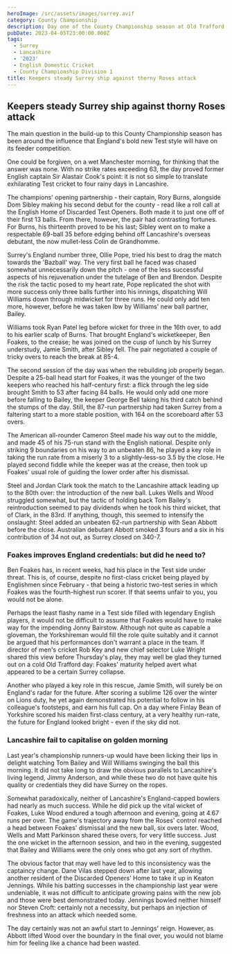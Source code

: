 ```yaml
---
heroImage: /src/assets/images/surrey.avif
category: County Championship
description: Day one of the County Championship season at Old Trafford
pubDate: 2023-04-05T23:00:00.000Z
tags:
  - Surrey
  - Lancashire
  - '2023'
  - English Domestic Cricket
  - County Championship Division 1
title: Keepers steady Surrey ship against thorny Roses attack
---
```


## Keepers steady Surrey ship against thorny Roses attack

The main question in the build-up to this County Championship season has been around the influence that England's bold new Test style will have on its feeder competition.

One could be forgiven, on a wet Manchester morning, for thinking that the answer was none. With no strike rates exceeding 63, the day proved former English captain Sir Alastair Cook's point: it is not so simple to translate exhilarating Test cricket to four rainy days in Lancashire.

The champions' opening partnership - their captain, Rory Burns, alongside Dom Sibley making his second debut for the county - read like a roll call at the English Home of Discarded Test Openers. Both made it to just one off of their first 13 balls. From there, however, the pair had contrasting fortunes. For Burns, his thirteenth proved to be his last; Sibley went on to make a respectable 69-ball 35 before edging behind off Lancashire's overseas debutant, the now mullet-less Colin de Grandhomme.

Surrey's England number three, Ollie Pope, tried his best to drag the match towards the 'Bazball' way. The very first ball he faced was chased somewhat unnecessarily down the pitch - one of the less successful aspects of his rejuvenation under the tutelage of Ben and Brendon. Despite the risk the tactic posed to my heart rate, Pope replicated the shot with more success only three balls further into his innings, dispatching Will Williams down through midwicket for three runs. He could only add ten more, however, before he was taken lbw by Williams' new ball partner, Bailey.

Williams took Ryan Patel leg before wicket for three in the 16th over, to add to his earlier scalp of Burns. That brought England's wicketkeeper, Ben Foakes, to the crease; he was joined on the cusp of lunch by his Surrey understudy, Jamie Smith, after Sibley fell. The pair negotiated a couple of tricky overs to reach the break at 85-4.

The second session of the day was when the rebuilding job properly began. Despite a 25-ball head start for Foakes, it was the younger of the two keepers who reached his half-century first: a flick through the leg side brought Smith to 53 after facing 84 balls. He would only add one more before falling to Bailey, the keeper George Bell taking his third catch behind the stumps of the day. Still, the 87-run partnership had taken Surrey from a faltering start to a more stable position, with 164 on the scoreboard after 53 overs. 

The American all-rounder Cameron Steel made his way out to the middle, and made 45 of his 75-run stand with the English national. Despite only striking 9 boundaries on his way to an unbeaten 86, he played a key role in taking the run rate from a miserly 3 to a slightly-less-so 3.5 by the close. He played second fiddle while the keeper was at the crease, then took up Foakes' usual role of guiding the lower order after his dismissal.

Steel and Jordan Clark took the match to the Lancashire attack leading up to the 80th over: the introduction of the new ball. Lukes Wells and Wood struggled somewhat, but the tactic of holding back Tom Bailey's reintroduction seemed to pay dividends when he took his third wicket, that of Clark, in the 83rd. If anything, though, this seemed to intensify the onslaught: Steel added an unbeaten 62-run partnership with Sean Abbott before the close. Australian debutant Abbott smoked 3 fours and a six in his contribution of 34 not out, as Surrey closed on 340-7. 

### Foakes improves England credentials: but did he need to?

Ben Foakes has, in recent weeks, had his place in the Test side under threat. This is, of course, despite no first-class cricket being played by Englishmen since February - that being a historic two-test series in which Foakes was the fourth-highest run scorer. If that seems unfair to you, you would not be alone. 

Perhaps the least flashy name in a Test side filled with legendary English players, it would not be difficult to assume that Foakes would have to make way for the impending Jonny Bairstow. Although not quite as capable a gloveman, the Yorkshireman would fill the role quite suitably and it cannot be argued that his performances don't warrant a place in the team. If director of men's cricket Rob Key and new chief selector Luke Wright shared this view before Thursday's play, they may well be glad they turned out on a cold Old Trafford day: Foakes' maturity helped avert what appeared to be a certain Surrey collapse.

Another who played a key role in this rescue, Jamie Smith, will surely be on England's radar for the future. After scoring a sublime 126 over the winter on Lions duty, he yet again demonstrated his potential to follow in his colleague's footsteps, and earn his full cap. On a day where Finlay Bean of Yorkshire scored his maiden first-class century, at a very healthy run-rate, the future for England looked bright - even if the sky did not. 

### Lancashire fail to capitalise on golden morning

Last year's championship runners-up would have been licking their lips in delight watching Tom Bailey and Will Williams swinging the ball this morning. It did not take long to draw the obvious parallels to Lancashire's living legend, Jimmy Anderson, and while these two do not have quite his quality or credentials they did have Surrey on the ropes. 

Somewhat paradoxically, neither of Lancashire's England-capped bowlers had nearly as much success. While he did pick up the vital wicket of Foakes, Luke Wood endured a tough afternoon and evening, going at 4.67 runs per over. The game's trajectory away from the Roses' control reached a head between Foakes' dismissal and the new ball, six overs later. Wood, Wells and Matt Parkinson shared these overs, for very little success. Just the one wicket in the afternoon session, and two in the evening, suggested that Bailey and Williams were the only ones who got any sort of rhythm.

The obvious factor that may well have led to this inconsistency was the captaincy change. Dane Vilas stepped down after last year, allowing another resident of the Discarded Openers' Home to take it up in Keaton Jennings. While his batting successes in the championship last year were undeniable, it was not difficult to anticipate growing pains with the new job and those were best demonstrated today. Jennings bowled neither himself nor Steven Croft: certainly not a necessity, but perhaps an injection of freshness into an attack which needed some. 

The day certainly was not an awful start to Jennings' reign. However, as Abbott lifted Wood over the boundary in the final over, you would not blame him for feeling like a chance had been wasted.
